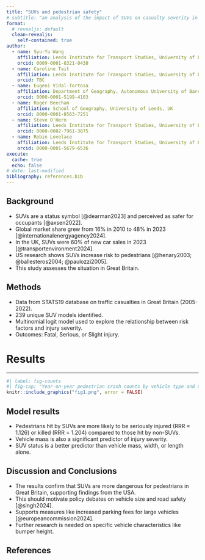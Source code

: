 ```yaml
---
title: "SUVs and pedestrian safety"
# subtitle: "an analysis of the impact of SUVs on casualty severity in Great Britain"
format: 
  # revealjs: default
  clean-revealjs:
    self-contained: true
author: 
  - name: Syu-Yu Wang
    affiliation: Leeds Institute for Transport Studies, University of Leeds, UK
    orcid: 0009-0001-8321-0438
  - name: Caroline Tait
    affiliation: Leeds Institute for Transport Studies, University of Leeds, UK
    orcid: TBC
  - name: Eugeni Vidal-Tortosa
    affiliation: Department of Geography, Autonomous University of Barcelona, Spain
    orcid: 0000-0001-5199-4103
  - name: Roger Beecham
    affiliation: School of Geography, University of Leeds, UK
    orcid: 0000-0001-8563-7251
  - name: Steve O'Hern
    affiliation: Leeds Institute for Transport Studies, University of Leeds, UK
    orcid: 0000-0002-7961-3875
  - name: Robin Lovelace
    affiliation: Leeds Institute for Transport Studies, University of Leeds, UK
    orcid: 0000-0001-5679-6536
execute:
  cache: true
  echo: false
# date: last-modified
bibliography: references.bib
---
```



## Background

- SUVs are a status symbol [@dearman2023] and perceived as safer for occupants [@axsen2022].
- Global market share grew from 16% in 2010 to 48% in 2023 [@internationalenergyagency2024].
- In the UK, SUVs were 60% of new car sales in 2023 [@transportenvironment2024].
- US research shows SUVs increase risk to pedestrians [@henary2003; @ballesteros2004; @paulozzi2005].
- This study assesses the situation in Great Britain.

## Methods

- Data from STATS19 database on traffic casualties in Great Britain (2005-2022).
- 239 unique SUV models identified.
- Multinomial logit model used to explore the relationship between risk factors and injury severity.
- Outcomes: Fatal, Serious, or Slight injury.

# Results

---

```r
#| label: fig-counts
#| fig-cap: "Year-on-year pedestrian crash counts by vehicle type and severity (2005-2022)."
knitr::include_graphics("fig1.png", error = FALSE)
```

## Model results

- Pedestrians hit by SUVs are more likely to be seriously injured (RRR = 1.126) or killed (RRR = 1.204) compared to those hit by non-SUVs.
- Vehicle mass is also a significant predictor of injury severity.
- SUV status is a better predictor than vehicle mass, width, or length alone.

## Discussion and Conclusions

- The results confirm that SUVs are more dangerous for pedestrians in Great Britain, supporting findings from the USA.
- This should motivate policy debates on vehicle size and road safety [@singh2024].
- Supports measures like increased parking fees for large vehicles [@europeancommission2024].
- Further research is needed on specific vehicle characteristics like bumper height.

## References

